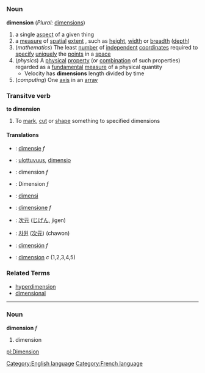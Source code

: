=={{en}}==
[[Category:English language]]
===Noun===
{{wikipedia}}
'''dimension''' (''Plural:'' [[dimensions]])
# a single [[aspect]] of a given thing
# a [[measure]] of [[spatial]] [[extent]] , such as [[height]], [[width]] or [[breadth]] ([[depth]])
# (''mathematics'') The least [[number]] of [[independent]] [[coordinate]]s required to [[specify]] [[unique]]ly the [[point]]s in a [[space]]
# (''physics'') A [[physical]] [[property]] (or [[combination]] of such properties) regarded as a [[fundamental]] [[measure]] of a physical quantity
#* Velocity has '''dimensions''' length divided by time
# (''computing'') One [[axis]] in an [[array]]
===Transitve verb===
'''to dimension'''
#To [[mark]], [[cut]] or [[shape]] something to specified dimensions
====Translations====
*{{nl}}: [[dimensie]] ''f''
*{{fi}}: [[ulottuvuus]], [[dimensio]]
*{{fr}}: dimension ''f''
*{{de}}: Dimension ''f''
*{{id}}: [[dimensi]]
*{{it}}: [[dimensione]] ''f''
*{{ja}}: [[次元]] ([[じげん]], jigen)
*{{ko}}: [[차원]] ([[次元]]) (chawon)
*{{es}}: [[dimensión]] ''f''
*{{sv}}: [[dimension#Swedish|dimension]] ''c'' (1,2,3,4,5)

===Related Terms===
*[[hyperdimension]]
*[[dimensional]]
----
==={{fr}}===
[[Category:French language]]
===Noun===
'''dimension''' ''f''
# dimension

[[pl:Dimension]]